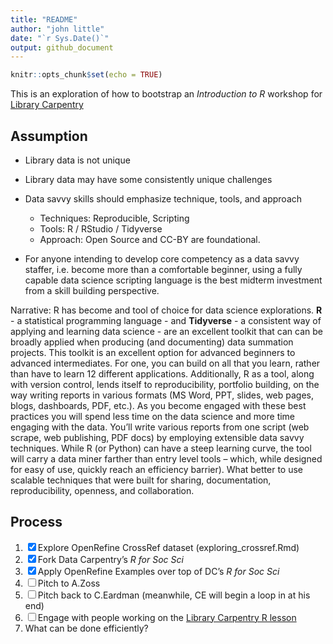 ```yaml
---
title: "README"
author: "john little"
date: "`r Sys.Date()`"
output: github_document
---
```


<!-- .md file is auto generate from the .Rmd file.  Do note edit the .md file.  Do edit and knit the .Rmd file -->

```r
knitr::opts_chunk$set(echo = TRUE)
```

This is an exploration of how to bootstrap an *Introduction to R* workshop for [Library Carpentry](https://librarycarpentry.org/)

## Assumption

- Library data is not unique
- Library data may have some consistently unique challenges
- Data savvy skills should emphasize technique, tools, and approach

    - Techniques:  Reproducible, Scripting
    - Tools:  R / RStudio / Tidyverse
    - Approach:  Open Source and CC-BY are foundational.  
    
- For anyone intending to develop core competency as a data savvy staffer, i.e. become more than a comfortable beginner, using a fully capable data science scripting language is the best midterm investment from a skill building perspective. 
    
Narrative:  R has become and tool of choice for data science explorations.  **R** - a statistical programming language - and **Tidyverse** - a consistent way of applying and learning data science - are an excellent toolkit that can can be broadly applied when producing (and documenting) data summation projects.  This toolkit is an excellent option for advanced beginners to advanced intermediates.  For one, you can build on all that you learn, rather than have to learn 12 different applications.  Additionally, R as a  tool, along with version control, lends itself to reproducibility, portfolio building, on the way writing reports in various formats (MS Word, PPT, slides, web pages, blogs, dashboards, PDF, etc.).  As you become engaged with these best practices you will spend less time on the data science and more time engaging with the data.  You'll write various reports from one script  (web scrape, web publishing, PDF docs) by employing extensible data savvy techniques.  While R (or Python) can have a steep learning curve, the tool will carry a data miner farther than entry level tools -- which, while designed for easy of use, quickly reach an efficiency barrier).  What better to use scalable techniques that were built for sharing, documentation, reproducibility, openness, and collaboration.

## Process

1. [x] Explore OpenRefine CrossRef dataset  (exploring_crossref.Rmd)
1. [x] Fork Data Carpentry's _R for Soc Sci_
1. [x] Apply OpenRefine Examples over top of DC's _R for Soc Sci_
1. [ ] Pitch to A.Zoss
1. [ ] Pitch back to C.Eardman (meanwhile, CE will begin a loop in at his end)
1. [ ] Engage with people working on the [Library Carpentry R lesson](https://github.com/LibraryCarpentry/lc-r)
1. What can be done efficiently?